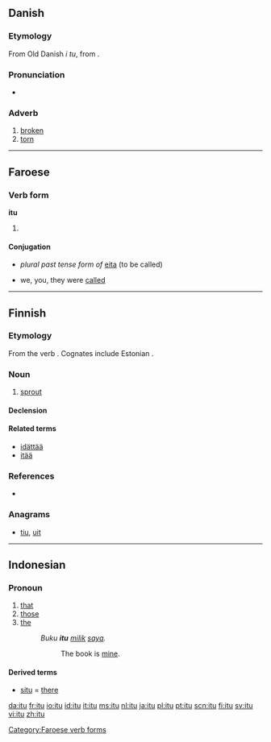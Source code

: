 ==Danish==

===Etymology===
From Old Danish ''i tu'', from {{etyl|non|da}} {{term|í tvau||in two|lang=da}}.

===Pronunciation===
* {{IPA|/ituː/|[iˈtˢuːˀ]|lang=da}}

===Adverb===
{{infl|da|adverb}}

# [[broken]]
# [[torn]]

----

==Faroese==

===Verb form===
'''itu'''

# {{defn|Faroese}}

====Conjugation====
{{fo-conj-eita}}

* ''plural past tense form of'' [[eita]] (to be called)

* we, you, they were [[called]]

[[Category:Faroese verb forms]]

----

==Finnish==

===Etymology===
From the verb {{term|itää}}. Cognates include Estonian {{term|idu}}.

===Noun===
{{infl|fi|noun}}

# [[sprout]]

====Declension====
{{fi-decl-valo|i|t|d|u}}

====Related terms====
* [[idättää]]
* [[itää]]

===References===
* {{R:Hakkinen 2005}}

===Anagrams===
* [[tiu#Finnish|tiu]], [[uit#Finnish|uit]]

----

==Indonesian==

===Pronoun===
{{infl|id|pronoun}}

# [[that]]
# [[those]]
# [[the]]
#: ''Buku '''itu''' [[milik]] [[saya]].''
#:: The book is [[mine]].

====Derived terms====
* [[situ]] = [[there]]

[[da:itu]]
[[fr:itu]]
[[io:itu]]
[[id:itu]]
[[it:itu]]
[[ms:itu]]
[[nl:itu]]
[[ja:itu]]
[[pl:itu]]
[[pt:itu]]
[[scn:itu]]
[[fi:itu]]
[[sv:itu]]
[[vi:itu]]
[[zh:itu]]